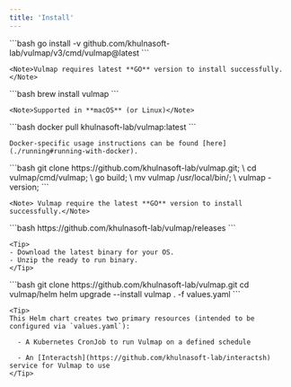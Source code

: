 ```yaml
---
title: 'Install'
---
```



<Tabs>
  <Tab title="Go">
    ```bash
    go install -v github.com/khulnasoft-lab/vulmap/v3/cmd/vulmap@latest
    ```

    <Note>Vulmap requires latest **GO** version to install successfully.</Note>

  </Tab>
  <Tab title="Brew">
    ```bash
    brew install vulmap
    ```

    <Note>Supported in **macOS** (or Linux)</Note>

  </Tab>
  <Tab title="Docker">
    ```bash
    docker pull khulnasoft-lab/vulmap:latest
    ```

    Docker-specific usage instructions can be found [here](./running#running-with-docker).
  </Tab>
  <Tab title="Github">
    ```bash
    git clone https://github.com/khulnasoft-lab/vulmap.git; \
    cd vulmap/cmd/vulmap; \
    go build; \
    mv vulmap /usr/local/bin/; \
    vulmap -version;
    ```

    <Note> Vulmap require the latest **GO** version to install successfully.</Note>

  </Tab>
  <Tab title="Binary">
    ```bash
    https://github.com/khulnasoft-lab/vulmap/releases
    ```

    <Tip>
    - Download the latest binary for your OS.
    - Unzip the ready to run binary.
    </Tip>

  </Tab>
  <Tab title="Helm">
    ```bash
    git clone https://github.com/khulnasoft-lab/vulmap.git
    cd vulmap/helm
    helm upgrade --install vulmap . -f values.yaml 
    ```

    <Tip>
    This Helm chart creates two primary resources (intended to be configured via `values.yaml`):

      - A Kubernetes CronJob to run Vulmap on a defined schedule

      - An [Interactsh](https://github.com/khulnasoft-lab/interactsh) service for Vulmap to use
    </Tip>

</Tab>
</Tabs>
